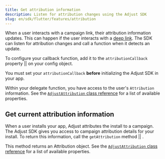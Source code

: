```yaml
---
title: Get attribution information
description: Listen for attribution changes using the Adjust SDK
slug: en/sdk/flutter/features/attribution
---
```


When a user interacts with a campaign link, their attribution information updates. This can happen if the user interacts with a [deep link](https://help.adjust.com/en/article/deep-links). The SDK can listen for attribution changes and call a function when it detects an update.


To configure your callback function, add it to the <Tooltip>`attributionCallback` property || <AttributionCallbackSig /></Tooltip> on your config object.

<Callout type="important">

You must set your `attributionCallback` **before** initializing the Adjust SDK in your app.

</Callout>


<AttributionCallback />

Within your delegate function, you have access to the user's `Attribution` information. See the [`AdjustAttribution` class reference](/en/sdk/flutter/reference/adjustattribution) for a list of available properties.

## Get current attribution information


When a user installs your app, Adjust attributes the install to a campaign. The Adjust SDK gives you access to campaign attribution details for your install. To return this information, call the <Tooltip>`getAttribution` method || <GetAttributionSig /></Tooltip>.

This method returns an Attribution object. See the [`AdjustAttribution` class reference](/en/sdk/flutter/reference/adjustattribution) for a list of available properties.


<GetAttribution />
